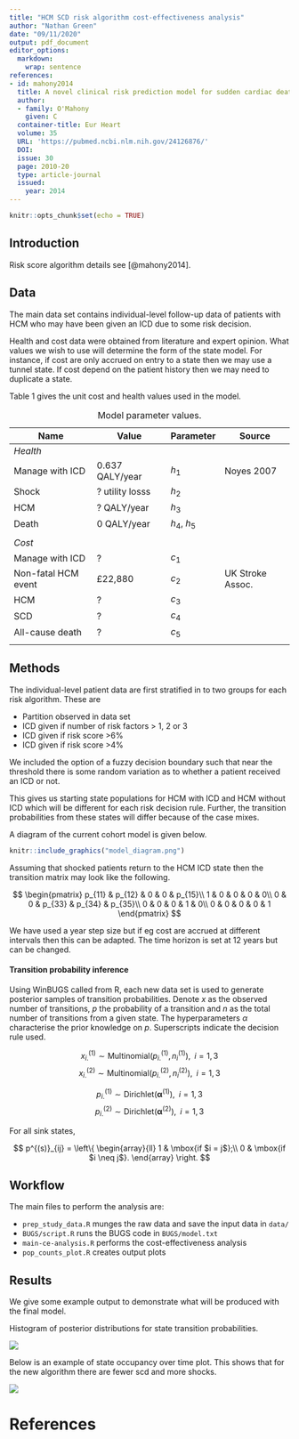 ```yaml
---
title: "HCM SCD risk algorithm cost-effectiveness analysis"
author: "Nathan Green"
date: "09/11/2020"
output: pdf_document
editor_options: 
  markdown: 
    wrap: sentence
references:
- id: mahony2014
  title: A novel clinical risk prediction model for sudden cardiac death in hypertrophic cardiomyopathy (HCM risk-SCD)
  author:
  - family: O'Mahony
    given: C
  container-title: Eur Heart
  volume: 35
  URL: 'https://pubmed.ncbi.nlm.nih.gov/24126876/'
  DOI:
  issue: 30
  page: 2010-20
  type: article-journal
  issued:
    year: 2014
---
```


```r
knitr::opts_chunk$set(echo = TRUE)
```

## Introduction

Risk score algorithm details see [@mahony2014].


## Data

The main data set contains individual-level follow-up data of patients with HCM who may have been given an ICD due to some risk decision.

Health and cost data were obtained from literature and expert opinion.
What values we wish to use will determine the form of the state model.
For instance, if cost are only accrued on entry to a state then we may use a tunnel state.
If cost depend on the patient history then we may need to duplicate a state.

Table 1 gives the unit cost and health values used in the model.

 Name | Value | Parameter | Source 
------|-------|-----------|--------
| _Health_ ||||
| Manage with ICD | 0.637 QALY/year | $h_1$ | Noyes 2007 |
| Shock | ? utility losss | $h_2$ |  |
| HCM | ? QALY/year | $h_3$ |  |
| Death | 0 QALY/year | $h_4$, $h_5$ |  |
|       |      |      |     |
| _Cost_ ||||
| Manage with ICD | ? | $c_1$ |  |
| Non-fatal HCM event | £22,880 | $c_2$ | UK Stroke Assoc. |
| HCM | ? | $c_3$ |  |
| SCD | ? | $c_4$ |  |
| All-cause death | ? | $c_5$ |  |
|      |      |      |     |

: Model parameter values.


## Methods

The individual-level patient data are first stratified in to two groups for each risk algorithm.
These are

-   Partition observed in data set
-   ICD given if number of risk factors \> 1, 2 or 3
-   ICD given if risk score \>6%
-   ICD given if risk score \>4%

We included the option of a fuzzy decision boundary such that near the threshold there is some random variation as to whether a patient received an ICD or not.

This gives us starting state populations for HCM with ICD and HCM without ICD which will be different for each risk decision rule.
Further, the transition probabilities from these states will differ because of the case mixes.

A diagram of the current cohort model is given below.

```r
knitr::include_graphics("model_diagram.png")
```

Assuming that shocked patients return to the HCM ICD state then the transition matrix may look like the following.

$$
\begin{pmatrix}
p_{11} & p_{12} & 0 & 0 & p_{15}\\
1 & 0 & 0 & 0 & 0\\
0 & 0 & p_{33} & p_{34} & p_{35}\\
0 & 0 & 0 & 1 & 0\\
0 & 0 & 0 & 0 & 1
\end{pmatrix}
$$

We have used a year step size but if eg cost are accrued at different intervals then this can be adapted.
The time horizon is set at 12 years but can be changed.

#### Transition probability inference

Using WinBUGS called from R, each new data set is used to generate posterior samples of transition probabilities.
Denote $x$ as the observed number of transitions, $p$ the probability of a transition and $n$ as the total number of transitions from a given state. The hyperparameters $\alpha$ characterise the prior knowledge on $p$.
Superscripts indicate the decision rule used.

$$x^{(1)}_{i.} \sim \mbox{Multinomial}(p^{(1)}_{i.}, n^{(1)}_i), \;\; i = 1,3$$
$$x^{(2)}_{i.} \sim \mbox{Multinomial}(p^{(2)}_{i.}, n^{(2)}_i), \;\; i = 1,3$$

$$p^{(1)}_{i.} \sim \mbox{Dirichlet}(\boldsymbol{\alpha}^{(1)} ), \;\; i = 1,3$$
$$p^{(2)}_{i.} \sim \mbox{Dirichlet}(\boldsymbol{\alpha}^{(2)} ), \;\; i = 1,3$$

For all sink states,

$$
p^{(s)}_{ij} = \left\{
\begin{array}{ll}
1 & \mbox{if $i = j$};\\
0 & \mbox{if $i \neq j$}.
\end{array} \right.
$$



## Workflow

The main files to perform the analysis are:

-   `prep_study_data.R` munges the raw data and save the input data in `data/`
-   `BUGS/script.R` runs the BUGS code in `BUGS/model.txt`
-   `main-ce-analysis.R` performs the cost-effectiveness analysis
-   `pop_counts_plot.R` creates output plots

## Results

We give some example output to demonstrate what will be produced with the final model.

Histogram of posterior distributions for state transition probabilities.

![](posterior_histograms.png)

Below is an example of state occupancy over time plot.
This shows that for the new algorithm there are fewer scd and more shocks.

![](../../images/state_pop_over_time.png)


# References

